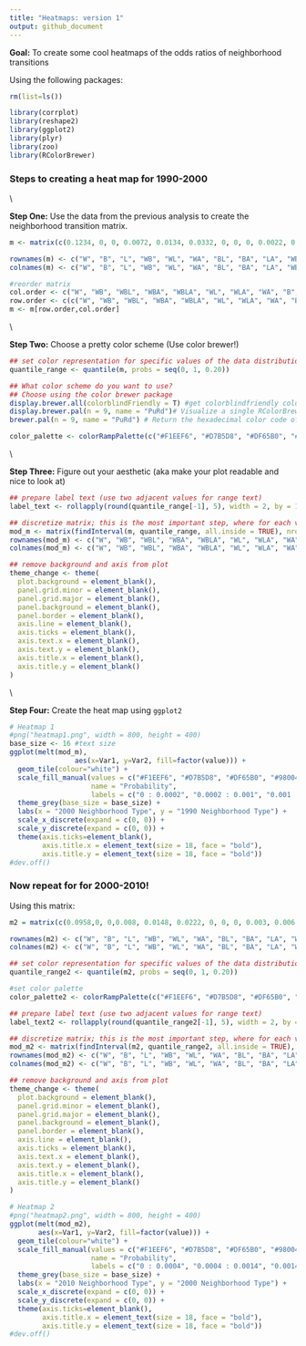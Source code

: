 ```yaml
---
title: "Heatmaps: version 1"
output: github_document
---
```


**Goal:** To create some cool heatmaps of the odds ratios of neighborhood transitions

Using the following packages:

```r
rm(list=ls())

library(corrplot)
library(reshape2)
library(ggplot2)
library(plyr)
library(zoo)
library(RColorBrewer)
```


### Steps to creating a heat map for 1990-2000
\\

**Step One:** Use the data from the previous analysis to create the neighborhood transition matrix.

```r
m <- matrix(c(0.1234, 0, 0, 0.0072, 0.0134, 0.0332, 0, 0, 0, 0.0022, 0.0048, 0.004, 0.0014, 0, 0.0468, 0, 0.001, 0, 0, 0.0042, 0.0004, 0, 0, 0.0006, 0, 0.0024, 0, 0, 0.0466, 0, 0.0006, 0, 0.0004, 0, 0.0008, 0, 0, 0.0002, 0, 0.0086, 0.0028, 0, 0.0502, 0.0004, 0.003, 0.0008, 0.0002, 0, 0.0064, 0.0122, 0.0002, 0.0022, 0.0026, 0, 0.0046, 0, 0.0466, 0.0022, 0.0004, 0.0002, 0.0004, 0.0044, 0, 0.0112, 0.0024, 0.0196, 0, 0, 0.0034, 0.0032, 0.101, 0, 0, 0, 0.001, 0.0234, 0.0164, 0.0086, 0, 0.0008, 0.0012, 0.0002, 0, 0, 0.0178, 0.001, 0, 0.0006, 0.0002, 0, 0.0004, 0, 0.0004, 0.0002, 0, 0, 0, 0.0044, 0.0062, 0.0008, 0, 0, 0, 0.0006, 0, 0, 0.004, 0, 0, 0, 0.0002, 0.0002, 0.0024, 0, 0, 0, 0, 0.0002, 0.0002, 0.0004, 0.0004, 0.0026, 0, 0.0038, 0.0004, 0, 0.0122, 0.0002, 0.0006, 0.0022, 0.0008, 0.0036, 0, 0.0116, 0, 0.0054, 0.0008, 0.0026, 0, 0.0026, 0.0584, 0.0006, 0.0246, 0.0014, 0, 0.0026, 0, 0.0144, 0.0078, 0.0004, 0.001, 0.0046, 0.0026, 0.0006, 0.059, 0.0186, 0, 0.005, 0.0004, 0.0002, 0.0008, 0.0008, 0.0036, 0.016, 0.0008, 0.005, 0.0022, 0.0026, 0.0406), nrow=13, ncol=13)

rownames(m) <- c("W", "B", "L", "WB", "WL", "WA", "BL", "BA", "LA", "WBL", "WBA", "WLA", "WBLA")
colnames(m) <- c("W", "B", "L", "WB", "WL", "WA", "BL", "BA", "LA", "WBL", "WBA", "WLA", "WBLA")

#reorder matrix
col.order <- c("W", "WB", "WBL", "WBA", "WBLA", "WL", "WLA", "WA", "B", "BL", "BA", "L", "LA")
row.order <- c(c("W", "WB", "WBL", "WBA", "WBLA", "WL", "WLA", "WA", "B", "BL", "BA", "L", "LA"))
m <- m[row.order,col.order]
```
\\

**Step Two:** Choose a pretty color scheme (Use color brewer!)

```r
## set color representation for specific values of the data distribution
quantile_range <- quantile(m, probs = seq(0, 1, 0.20))

## What color scheme do you want to use?
## Choose using the color brewer package
display.brewer.all(colorblindFriendly = T) #get colorblindfriendly colors
display.brewer.pal(n = 9, name = "PuRd")# Visualize a single RColorBrewer palette
brewer.pal(n = 9, name = "PuRd") # Return the hexadecimal color code of the palette

color_palette <- colorRampPalette(c("#F1EEF6", "#D7B5D8", "#DF65B0", "#DD1C77", "#67001F"))(length(quantile_range) - 1)
```
\\

**Step Three:** Figure out your aesthetic (aka make your plot readable and nice to look at)

```r
## prepare label text (use two adjacent values for range text)
label_text <- rollapply(round(quantile_range[-1], 5), width = 2, by = 1, FUN = function(i) paste(i, collapse = " : "))

## discretize matrix; this is the most important step, where for each value we find category of predefined ranges (modify probs argument of quantile to detail the colors)
mod_m <- matrix(findInterval(m, quantile_range, all.inside = TRUE), nrow = nrow(m))
rownames(mod_m) <- c("W", "WB", "WBL", "WBA", "WBLA", "WL", "WLA", "WA", "B", "BL", "BA", "L", "LA")
colnames(mod_m) <- c("W", "WB", "WBL", "WBA", "WBLA", "WL", "WLA", "WA", "B", "BL", "BA", "L", "LA")

## remove background and axis from plot
theme_change <- theme(
  plot.background = element_blank(),
  panel.grid.minor = element_blank(),
  panel.grid.major = element_blank(),
  panel.background = element_blank(),
  panel.border = element_blank(),
  axis.line = element_blank(),
  axis.ticks = element_blank(),
  axis.text.x = element_blank(),
  axis.text.y = element_blank(),
  axis.title.x = element_blank(),
  axis.title.y = element_blank()
)
```
\\

**Step Four:** Create the heat map using `ggplot2`

```r
# Heatmap 1
#png("heatmap1.png", width = 800, height = 400)
base_size <- 16 #text size
ggplot(melt(mod_m), 
                aes(x=Var1, y=Var2, fill=factor(value))) + 
  geom_tile(colour="white") + 
  scale_fill_manual(values = c("#F1EEF6", "#D7B5D8", "#DF65B0", "#980043"), 
                    name = "Probability", 
                    labels = c("0 : 0.0002", "0.0002 : 0.001", "0.001 : 0.0046", "0.0046 : 0.1234")) +
  theme_grey(base_size = base_size) + 
  labs(x = "2000 Neighborhood Type", y = "1990 Neighborhood Type") +
  scale_x_discrete(expand = c(0, 0)) +
  scale_y_discrete(expand = c(0, 0)) +
  theme(axis.ticks=element_blank(),
        axis.title.x = element_text(size = 18, face = "bold"),
        axis.title.y = element_text(size = 18, face = "bold"))
#dev.off()
```


### Now repeat for for 2000-2010!

Using this matrix:

```r
m2 = matrix(c(0.0958,0, 0,0.008, 0.0148, 0.0222, 0, 0, 0, 0.003, 0.006, 0.0046, 0.0022, 0, 0.048, 0, 0.0014, 0, 0, 0.0048, 0.0004, 0, 0, 0.001, 0, 0.0038, 0, 0, 0.0562, 0, 0.0014, 0, 0.0008, 0, 0.001, 0, 0, 0.0006, 0, 0.0062, 0.0016, 0, 0.0462, 0.0004, 0.0018, 0.0006, 0.0002, 0, 0.0056, 0.0096, 0.0002, 0.0022, 0.003, 0, 0.005, 0.0002, 0.0518, 0.0018, 0.0004, 0.0002, 0.0004, 0.0054, 0.0002, 0.0106, 0.0032, 0.0154, 0, 0, 0.0032, 0.0032, 0.0892, 0, 0, 0, 0.0012, 0.0196, 0.0126, 0.0088, 0, 0.0012, 0.0024, 0.0002, 0.0002, 0, 0.028, 0.0012, 0.0002, 0.0014, 0.0004, 0.0002, 0.001, 0, 0.0004, 0.0006, 0, 0, 0, 0.0072, 0.016, 0.0014, 0.0002, 0.0002, 0, 0.0018, 0, 0, 0.0048, 0, 0.0002, 0, 0.0002, 0.0002, 0.0044, 0, 0, 0.0002, 0.0002, 0.0004, 0.0002, 0.0006, 0.0008, 0.0042, 0.0002, 0.0048, 0.0006, 0, 0.0194, 0.0004, 0.0012, 0.0042, 0.0008, 0.0022, 0, 0.0094, 0, 0.0034, 0.0006, 0.0018, 0, 0.0028, 0.0586, 0.0006, 0.0222, 0.0014, 0, 0.0024, 0, 0.0128, 0.0048, 0.0004, 0.0008, 0.003, 0.003, 0.0006, 0.0478, 0.018, 0.0002, 0.0054, 0.0008, 0.0006, 0.0014, 0.001, 0.0054, 0.0164, 0.001, 0.0092, 0.0042, 0.0044, 0.0538), nrow=13, ncol=13)

rownames(m2) <- c("W", "B", "L", "WB", "WL", "WA", "BL", "BA", "LA", "WBL", "WBA", "WLA", "WBLA")
colnames(m2) <- c("W", "B", "L", "WB", "WL", "WA", "BL", "BA", "LA", "WBL", "WBA", "WLA", "WBLA")
```

```r

## set color representation for specific values of the data distribution
quantile_range2 <- quantile(m2, probs = seq(0, 1, 0.20))

#set color palette
color_palette2 <- colorRampPalette(c("#F1EEF6", "#D7B5D8", "#DF65B0", "#DD1C77", "#67001F"))(length(quantile_range2) - 1)

## prepare label text (use two adjacent values for range text)
label_text2 <- rollapply(round(quantile_range2[-1], 5), width = 2, by = 1, FUN = function(i) paste(i, collapse = " : "))

## discretize matrix; this is the most important step, where for each value we find category of predefined ranges (modify probs argument of quantile to detail the colors)
mod_m2 <- matrix(findInterval(m2, quantile_range2, all.inside = TRUE), nrow = nrow(m))
rownames(mod_m2) <- c("W", "B", "L", "WB", "WL", "WA", "BL", "BA", "LA", "WBL", "WBA", "WLA", "WBLA")
colnames(mod_m2) <- c("W", "B", "L", "WB", "WL", "WA", "BL", "BA", "LA", "WBL", "WBA", "WLA", "WBLA")

## remove background and axis from plot
theme_change <- theme(
  plot.background = element_blank(),
  panel.grid.minor = element_blank(),
  panel.grid.major = element_blank(),
  panel.background = element_blank(),
  panel.border = element_blank(),
  axis.line = element_blank(),
  axis.ticks = element_blank(),
  axis.text.x = element_blank(),
  axis.text.y = element_blank(),
  axis.title.x = element_blank(),
  axis.title.y = element_blank()
)
```

```r
# Heatmap 2
#png("heatmap2.png", width = 800, height = 400)
ggplot(melt(mod_m2), 
       aes(x=Var1, y=Var2, fill=factor(value))) + 
  geom_tile(colour="white") + 
  scale_fill_manual(values = c("#F1EEF6", "#D7B5D8", "#DF65B0", "#980043"), 
                    name = "Probability", 
                    labels = c("0 : 0.0004", "0.0004 : 0.0014", "0.0014 : 0.0052", "0.0052 : 0.0958")) +
  theme_grey(base_size = base_size) + 
  labs(x = "2010 Neighborhood Type", y = "2000 Neighborhood Type") +
  scale_x_discrete(expand = c(0, 0)) +
  scale_y_discrete(expand = c(0, 0)) +
  theme(axis.ticks=element_blank(),
        axis.title.x = element_text(size = 18, face = "bold"),
        axis.title.y = element_text(size = 18, face = "bold"))
#dev.off()
```
